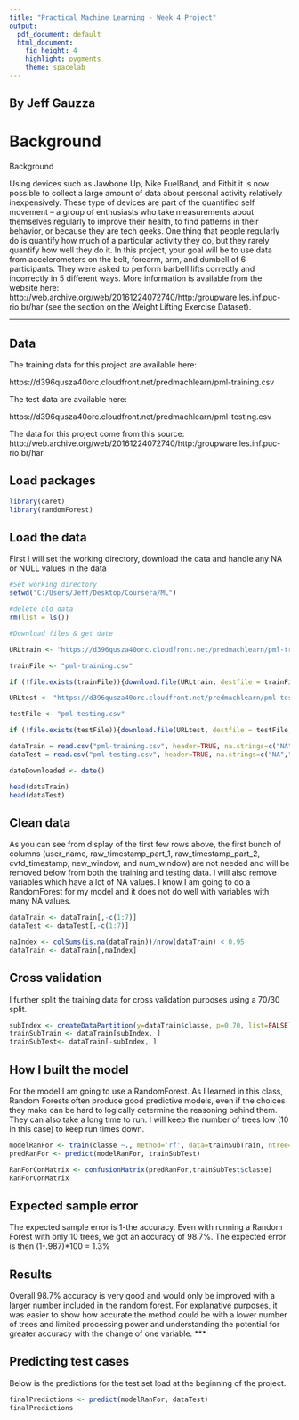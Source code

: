---
title: "Practical Machine Learning - Week 4 Project"
output:
  pdf_document: default
  html_document:
    fig_height: 4
    highlight: pygments
    theme: spacelab
---
## By Jeff Gauzza

# Background

Background

Using devices such as Jawbone Up, Nike FuelBand, and Fitbit it is now possible to collect a large amount of data about personal activity relatively inexpensively. These type of devices are part of the quantified self movement – a group of enthusiasts who take measurements about themselves regularly to improve their health, to find patterns in their behavior, or because they are tech geeks. One thing that people regularly do is quantify how much of a particular activity they do, but they rarely quantify how well they do it. In this project, your goal will be to use data from accelerometers on the belt, forearm, arm, and dumbell of 6 participants. They were asked to perform barbell lifts correctly and incorrectly in 5 different ways. More information is available from the website here: http://web.archive.org/web/20161224072740/http:/groupware.les.inf.puc-rio.br/har (see the section on the Weight Lifting Exercise Dataset).

* * *

## Data 

The training data for this project are available here:

https://d396qusza40orc.cloudfront.net/predmachlearn/pml-training.csv

The test data are available here:

https://d396qusza40orc.cloudfront.net/predmachlearn/pml-testing.csv

The data for this project come from this source: http://web.archive.org/web/20161224072740/http:/groupware.les.inf.puc-rio.br/har

## Load packages

```{r load-packages, message = FALSE}
library(caret)
library(randomForest)
```

## Load the data
First I will set the working directory, download the data and handle any NA or NULL values in the data

```{r load-data}
#Set working directory
setwd("C:/Users/Jeff/Desktop/Coursera/ML")

#delete old data
rm(list = ls())

#Download files & get date

URLtrain <- "https://d396qusza40orc.cloudfront.net/predmachlearn/pml-training.csv"

trainFile <- "pml-training.csv"

if (!file.exists(trainFile)){download.file(URLtrain, destfile = trainFile, mode='wb')}

URLtest <- "https://d396qusza40orc.cloudfront.net/predmachlearn/pml-testing.csv"

testFile <- "pml-testing.csv"

if (!file.exists(testFile)){download.file(URLtest, destfile = testFile, mode='wb')}

dataTrain = read.csv("pml-training.csv", header=TRUE, na.strings=c("NA","#DIV/0!", ""))
dataTest = read.csv("pml-testing.csv", header=TRUE, na.strings=c("NA","#DIV/0!", ""))

dateDownloaded <- date()

head(dataTrain)
head(dataTest)
```
## Clean data
As you can see from display of the first few rows above, the first bunch of columns (user_name, raw_timestamp_part_1, raw_timestamp_part_2, cvtd_timestamp, new_window, and num_window) are not needed and will be removed below from both the training and testing data.
I will also remove variables which have a lot of NA values. I know I am going to do a RandomForest for my model and it does not do well with variables with many NA values.

```{r clean-data}
dataTrain <- dataTrain[,-c(1:7)]
dataTest <- dataTest[,-c(1:7)]

naIndex <- colSums(is.na(dataTrain))/nrow(dataTrain) < 0.95
dataTrain <- dataTrain[,naIndex]

```

## Cross validation
I further split the training data for cross validation purposes using a 70/30 split.

```{r cv-split}
subIndex <- createDataPartition(y=dataTrain$classe, p=0.70, list=FALSE)
trainSubTrain <- dataTrain[subIndex, ] 
trainSubTest<- dataTrain[-subIndex, ]

```


## How I built the model
For the model I am going to use a RandomForest. As I learned in this class, Random Forests often produce good predictive models, even if the choices they make can be hard to logically determine the reasoning behind them. They can also take a long time to run. I will keep the number of trees low (10 in this case) to keep run times down. 

```{r randomForest}
modelRanFor <- train(classe ~., method='rf', data=trainSubTrain, ntree=10)
predRanFor <- predict(modelRanFor, trainSubTest)

RanForConMatrix <- confusionMatrix(predRanFor,trainSubTest$classe)
RanForConMatrix

```

## Expected sample error

The expected sample error is 1-the accuracy. Even with running a Random Forest with only 10 trees, we got an accuracy of 98.7%. The expected error is then (1-.987)*100 = 1.3%

## Results

Overall 98.7% accuracy is very good and would only be improved with a larger number included in the random forest. For explanative purposes, it was easier to show how accurate the method could be with a lower number of trees and limited processing power and understanding the potential for greater accuracy with the change of one variable.
***

## Predicting test cases

Below is the predictions for the test set load at the beginning of the project. 
```{r pred}
finalPredictions <- predict(modelRanFor, dataTest)
finalPredictions

```


